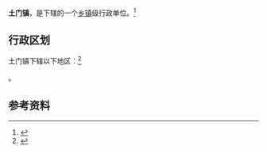 {{中国乡级行政区|14/10/02/107/000}}

'''土门镇'''，是{{PRC admin/fullname|14/10/02/107/000|3}}下辖的一个[[乡镇|乡镇]]级行政单位。<ref>{{PRC admin/ref sgc|{{PRC admin/parent|14/10/02/107/000}}}}</ref>

== 行政区划 ==

土门镇下辖以下地区：<ref>{{PRC admin/ref sgc|14/10/02/107/000}}</ref>

{{PRC admin/children|14/10/02/107/000}}。

== 参考资料 ==

{{reflist}}

{{行政区划小作品}}
{{PRC admin/navcat|14/10/02/107/000}}
